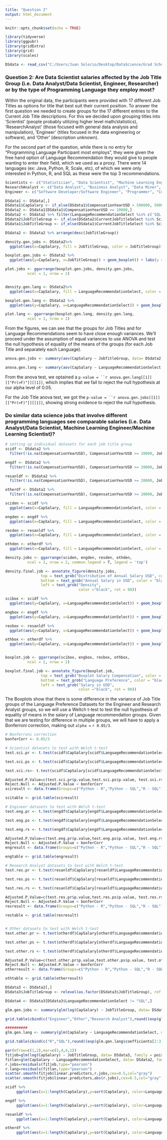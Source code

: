 ```yaml
---
title: "Question 2"
output: html_document
---
```


```r
knitr::opts_chunk$set(echo = TRUE)

library(tidyverse)
library(ggpubr)
library(gridExtra)
library(grid)
library(scales)

DSdata <- read_csv("C:/Users/Juan Solorio/Desktop/DataScience/Grad School/Classes/Data 557/557_Final_Project/Data/DataScienceData.csv")
```

### **Question 2: Are Data Scientist salaries affected by the Job Title Group (i.e. Data Analyst/Data Scientist, Engineer, Researcher) or by the type of Programming Language they employ most?**

Within the original data, the participants were provided with 17 different Job Titles as options for title that best suit their current position. To answer the first question we needed to create groups for the 17 different entries to the Current Job Title descriptions. For this we decided upon grouping titles into 'Scientist' (people probably utilizing higher level math/statistics), 'ResearchAnalyst' (those focused with general data analysis and manipulation), 'Engineer' (titles focused in the data engineering or software), and 'Other' (description unknown).

For the second part of the question, while there is no entry for "Programming Language Participant most employs", they were given the free hand option of Language Recommendation they would give to people wanting to enter their field, which we used as a proxy. There were 14 languages (ex: Java, Python, R, Scale, etc), of which we were only interested in Python, R, and SQL as these were the top 3 recommendations. 

```r

Scientists <- c("Statistician", "Data Scientist", "Machine Learning Engineer", "Predictive Modeler", "Scientist/Researcher")
ResearchAnalyst <- c("Data Analyst", "Business Analyst", "Data Miner", "Researcher")
Engineer <- c("Software Developer/Software Engineer", "Programmer", "Computer Scientist", "Operations Research Practitioner", "Engineer", "DBA/Database Engineer")

DSdata1 <- DSdata[,] 
DSdata1$CapSalary <- if_else(DSdata1$CompensationYearUSD > 500000, 500000, DSdata1$CompensationYearUSD)
DSdata2 <- DSdata1[DSdata1$CompensationYearUSD >= 20000,]
DSdata2 <- DSdata2 %>% filter(LanguageRecommendationSelect %in% c('SQL', 'Python', 'R'))
DSdata2$JobTitleGroup <- if_else(DSdata2$CurrentJobTitleSelect %in% Scientists, "Scientist", if_else(DSdata2$CurrentJobTitleSelect %in% ResearchAnalyst,'ResearchAnalyst',if_else(DSdata2$CurrentJobTitleSelect %in% Engineer, 'Engineer', 'Other'))) 
DSdata1$JobTitleGroup <- if_else(DSdata1$CurrentJobTitleSelect %in% Scientists, "Scientist", if_else(DSdata1$CurrentJobTitleSelect %in% ResearchAnalyst,'ResearchAnalyst',if_else(DSdata1$CurrentJobTitleSelect %in% Engineer, 'Engineer', 'Other'))) 

DSdata2 <- DSdata2 %>% arrange(desc(JobTitleGroup))
```


```r

density.gen.jobs <- DSdata2%>%
  ggplot(aes(x=CapSalary, fill = JobTitleGroup, color = JobTitleGroup))+ geom_density(alpha = .3)+ labs(x ='Annual Salary in USD') + scale_x_log10(labels = dollar) + theme(axis.title.y = element_blank())

boxplot.gen.jobs <- DSdata2 %>%
  ggplot(aes(y=CapSalary, x=JobTitleGroup)) + geom_boxplot() + labs(y = "Annual Salary in USD") + theme(axis.title.x=element_blank(),axis.title.y = element_text(size=8)) + scale_y_log10(labels = dollar)

plot.jobs <- ggarrange(boxplot.gen.jobs, density.gen.jobs,
          ncol = 1, nrow = 2)


density.gen.lang <- DSdata2%>%
  ggplot(aes(x=CapSalary, fill = LanguageRecommendationSelect, color = LanguageRecommendationSelect))+ geom_density(alpha = .3)+ labs(x ='Annual Salary in USD', color = "Language", fill = "Language") + scale_x_log10(labels=dollar) + theme(axis.title.y = element_blank()) 

boxplot.gen.lang <- DSdata2 %>%
  ggplot(aes(y=CapSalary, x=LanguageRecommendationSelect)) + geom_boxplot() + labs(y = "Annual Salary in USD") + theme(axis.title.x=element_blank(),axis.title.y =  element_text(size=8)) + scale_y_log10(labels = dollar) 

plot.lang <- ggarrange(boxplot.gen.lang, density.gen.lang,
          ncol = 1, nrow = 2)


```

From the figures, we can see that the groups for Job Titles and for Language Recommendations seem to have close enough variances. We'll proceed under the assumption of equal variances to use ANOVA and test the null hypothesis of equality of the means of the groups (for each Job Title and separately each Language).

```r
anova.gen.jobs <- summary(aov(CapSalary ~ JobTitleGroup, data= DSdata2))

anova.gen.lang <- summary(aov(CapSalary ~ LanguageRecommendationSelect, data= DSdata2))
```

From the anova test, we optained a `p-value = ``r anova.gen.lang[[1]][["Pr(>F)"]][[1]]`, which implies that we fail to reject the null hypothesis at our alpha level of 0.05.

For the Job Title anova test, we got the `p-value = ``r anova.gen.jobs[[1]][["Pr(>F)"]][[1]]`, showing strong evidence to reject the null hypothesis.


### **Do similar data science jobs that involve different programming languages see comparable salaries (i.e. Data Analyst/Data Scientist, Machine Learning Engineer/Machine Learning Scientist)?**

```r
# setting up individual datasets for each job title group
scidf <- DSdata2 %>%
  filter(!is.na(CompensationYearUSD), CompensationYearUSD >= 20000, JobTitleGroup == 'Scientist', LanguageRecommendationSelect == c('SQL', 'Python', 'R'))

engdf <- DSdata2 %>%
  filter(!is.na(CompensationYearUSD), CompensationYearUSD >= 20000, JobTitleGroup == 'Engineer', LanguageRecommendationSelect == c('SQL', 'Python', 'R'))

resanldf <- DSdata2 %>%
  filter(!is.na(CompensationYearUSD), CompensationYearUSD >= 20000, JobTitleGroup == 'ResearchAnalyst' , LanguageRecommendationSelect == c('SQL', 'Python', 'R'))

otherdf <- DSdata2 %>%
  filter(!is.na(CompensationYearUSD), CompensationYearUSD >= 20000, JobTitleGroup == 'Other', LanguageRecommendationSelect == c('SQL', 'Python', 'R'))

```


```r

sciden <- scidf %>%
  ggplot(aes(x=CapSalary, fill = LanguageRecommendationSelect, color = LanguageRecommendationSelect))+ geom_density(alpha = .3) + scale_x_log10(labels=dollar) + ggtitle('Scientist Title') + theme(axis.title.x=element_blank(), axis.title.y = element_blank(), legend.position = "none")

engden <- engdf %>%
  ggplot(aes(x=CapSalary, fill = LanguageRecommendationSelect, color = LanguageRecommendationSelect))+ geom_density(alpha = .3) + scale_x_log10(labels=dollar) + ggtitle('Engineer Title') + theme(axis.title.x=element_blank(), axis.title.y = element_blank(), legend.position = "none")

resden <- resanldf %>%
  ggplot(aes(x=CapSalary, fill = LanguageRecommendationSelect, color = LanguageRecommendationSelect))+ geom_density(alpha = .3) + scale_x_log10(labels=dollar) + ggtitle('Research Analyst Title') + theme(axis.title.x=element_blank(), axis.title.y = element_blank(), legend.position = "none")

othden <- otherdf %>%
  ggplot(aes(x=CapSalary, fill = LanguageRecommendationSelect, color = LanguageRecommendationSelect))+ geom_density(alpha = .3) + scale_x_log10(labels=dollar) + ggtitle('Other Title') + theme(axis.title.x=element_blank(), axis.title.y = element_blank(), legend.position = "none")

density.jobs <- ggarrange(sciden, engden, resden, othden,
          ncol = 2, nrow = 2, common.legend = T, legend = 'top') 

density.final.job <- annotate_figure(density.jobs, 
                top = text_grob("Distribution of Annual Salary USD", color = "black", face = "bold", size = 14),
                bottom = text_grob("Annual Salary in USD", color = "black"),
                left = text_grob("Density", 
                                 color ="black", rot = 90))

```


```r

scibox <- scidf %>%
  ggplot(aes(y=CapSalary, x=LanguageRecommendationSelect)) + geom_boxplot()+ theme(axis.title.x=element_blank(), axis.title.y = element_blank()) + scale_y_log10(labels=dollar) + ggtitle('Scientist')

engbox <- engdf %>%
  ggplot(aes(y=CapSalary, x=LanguageRecommendationSelect)) + geom_boxplot()+ theme(axis.title.x=element_blank(), axis.title.y = element_blank()) + scale_y_log10(labels=dollar) + ggtitle('Engineer')

resbox <- resanldf %>%
  ggplot(aes(y=CapSalary, x=LanguageRecommendationSelect)) + geom_boxplot()+ theme(axis.title.x=element_blank(), axis.title.y = element_blank()) + scale_y_log10(labels=dollar) + ggtitle('Research Analyst')

othbox <- otherdf %>%
  ggplot(aes(y=CapSalary, x=LanguageRecommendationSelect)) + geom_boxplot()+ theme(axis.title.x=element_blank(), axis.title.y = element_blank()) + scale_y_log10(labels=dollar) + ggtitle('Other')


boxplot.job <- ggarrange(scibox, engbox, resbox, othbox,
          ncol = 2, nrow = 2) 

boxplot.final.job <- annotate_figure(boxplot.job, 
                top = text_grob("Boxplot Salary Compensation", color = "black", face = "bold", size = 14),
                bottom = text_grob("Language Preference", color = "black"),
                left = text_grob("Salary in USD", 
                                 color ="black", rot = 90))

```


The Boxplots show that there is some difference in the variance of Job Title groups of the Language Preference Datasets for the Engineer and Research Analyst groups, so we will use a Weltch t-test to test the null hypothesis of equality of means in the salary of Language recommendation groups. Given that we are testing for difference in multiple groups, we will have to apply a Bonferroni correction, making out `alpha =` `r 0.05/3`.

```r

# Bonferroni correction
bonferCorr <- 0.05/3

# Scientist datasets to test with Welch t-test
test.sci.pr <- t.test(scidf$CapSalary[scidf$LanguageRecommendationSelect=='Python'],scidf$CapSalary[scidf$LanguageRecommendationSelect=='R'],conf.level = 1 - bonferCorr)

test.sci.ps <- t.test(scidf$CapSalary[scidf$LanguageRecommendationSelect=='Python'],scidf$CapSalary[scidf$LanguageRecommendationSelect=='SQL'],conf.level = 1 - bonferCorr)

test.sci.rs<- t.test(scidf$CapSalary[scidf$LanguageRecommendationSelect=='SQL'],scidf$CapSalary[scidf$LanguageRecommendationSelect=='R'],conf.level = 1 - bonferCorr)

Adjusted.P.Value=c(test.sci.pr$p.value,test.sci.ps$p.value, test.sci.rs$p.value)
Reject.Null <- Adjusted.P.Value < bonferCorr
sciresult <- data.frame(Groups=c("Python - R","Python - SQL","R - SQL"),Adjusted.P.Value, Reject.Null)

scitable <- grid.table(sciresult)

# Engineer datasets to test with Welch t-test
test.eng.pr <- t.test(engdf$CapSalary[engdf$LanguageRecommendationSelect=='Python'],engdf$CapSalary[engdf$LanguageRecommendationSelect=='R'],conf.level = 1 - bonferCorr)

test.eng.ps <- t.test(engdf$CapSalary[engdf$LanguageRecommendationSelect=='Python'],engdf$CapSalary[engdf$LanguageRecommendationSelect=='SQL'],conf.level = 1 - bonferCorr)

test.eng.rs <- t.test(engdf$CapSalary[engdf$LanguageRecommendationSelect=='SQL'],engdf$CapSalary[engdf$LanguageRecommendationSelect=='R'],conf.level = 1 - bonferCorr)

Adjusted.P.Value=c(test.eng.pr$p.value,test.eng.ps$p.value, test.eng.rs$p.value)
Reject.Null <- Adjusted.P.Value < bonferCorr
engresult <- data.frame(Groups=c("Python - R","Python - SQL","R - SQL"),Adjusted.P.Value, Reject.Null)

engtable <- grid.table(engresult)

# Research Analyst datasets to test with Welch t-test
test.res.pr <- t.test(resanldf$CapSalary[resanldf$LanguageRecommendationSelect=='Python'],resanldf$CapSalary[resanldf$LanguageRecommendationSelect=='R'],conf.level = 1 - bonferCorr)

test.res.ps <- t.test(resanldf$CapSalary[resanldf$LanguageRecommendationSelect=='Python'],resanldf$CapSalary[resanldf$LanguageRecommendationSelect=='SQL'],conf.level = 1 - bonferCorr)

test.res.rs <- t.test(resanldf$CapSalary[resanldf$LanguageRecommendationSelect=='SQL'],resanldf$CapSalary[resanldf$LanguageRecommendationSelect=='R'],conf.level = 1 - bonferCorr)

Adjusted.P.Value=c(test.res.pr$p.value,test.res.ps$p.value, test.res.rs$p.value)
Reject.Null <- Adjusted.P.Value < bonferCorr
resresult <- data.frame(Groups=c("Python - R","Python - SQL","R - SQL"),Adjusted.P.Value, Reject.Null)

restable <- grid.table(resresult)


# Other datasets to test with Welch t-test
test.other.pr <- t.test(otherdf$CapSalary[otherdf$LanguageRecommendationSelect=='Python'],otherdf$CapSalary[otherdf$LanguageRecommendationSelect=='R'],conf.level = 1 - bonferCorr)

test.other.ps <- t.test(otherdf$CapSalary[otherdf$LanguageRecommendationSelect=='Python'],otherdf$CapSalary[otherdf$LanguageRecommendationSelect=='SQL'],conf.level = 1 - bonferCorr)

test.other.rs <- t.test(otherdf$CapSalary[otherdf$LanguageRecommendationSelect=='SQL'],otherdf$CapSalary[otherdf$LanguageRecommendationSelect=='R'],conf.level = 1 - bonferCorr)

Adjusted.P.Value=c(test.other.pr$p.value,test.other.ps$p.value, test.other.rs$p.value)
Reject.Null <- Adjusted.P.Value < bonferCorr
otherresult <- data.frame(Groups=c("Python - R","Python - SQL","R - SQL"),Adjusted.P.Value, Reject.Null)

othtable <- grid.table(otherresult)

```

```r
DSdata3 <- DSdata2[,]
DSdata3$JobTitleGroup <- relevel(as.factor(DSdata3$JobTitleGroup), ref = 'Scientist')

DSdata4 <- DSdata3[DSdata3$LanguageRecommendationSelect != "SQL",]

glm.gen.jobs <- summary(glm(log(CapSalary) ~ JobTitleGroup, data= DSdata3, family = poisson))

grid.table(cbind(c("Engineer","Other","Research Analyst"),round((exp(glm.gen.jobs$coefficients[2:4,1])-1)*100,digits = 1)))

##########
glm.gen.lang <- summary(glm(CapSalary ~ LanguageRecommendationSelect, data= DSdata2, family = poisson))

grid.table(cbind(c("R","SQL"),round((exp(glm.gen.lang$coefficients[2:3,1])-1)*100,digits = 1)))
```

```r

par(mfrow=c(1,2),mar=c(5,4,4,1))
fitjob=glm(log(CapSalary) ~ JobTitleGroup, data= DSdata3, family = poisson)
fitlan=glm(CapSalary ~ LanguageRecommendationSelect, data= DSdata2, family = poisson)
r.jobs=residuals(fitjob,type="pearson")
r.lang=residuals(fitlan,type="pearson")
scatter.smooth(fitjob$linear.predictors,r.jobs,cex=0.5,col="gray")
scatter.smooth(fitjob$linear.predictors,abs(r.jobs),cex=0.5,col="gray")

```


```r

scidf %>%
     ggplot(aes(x=1:length(CapSalary),y=sort(CapSalary), color=LanguageRecommendationSelect)) + geom_point(position=position_jitter(h=0.1, w=0.1),alpha = 0.5)

engdf %>%
     ggplot(aes(x=1:length(CapSalary),y=sort(CapSalary), color=LanguageRecommendationSelect)) + geom_point(position=position_jitter(h=0.1, w=0.1),alpha = 0.5)

resanldf %>%
     ggplot(aes(x=1:length(CapSalary),y=sort(CapSalary), color=LanguageRecommendationSelect)) + geom_point(position=position_jitter(h=0.1, w=0.1),alpha = 0.5)

otherdf %>%
     ggplot(aes(x=1:length(CapSalary),y=sort(CapSalary), color=LanguageRecommendationSelect)) + geom_point(position=position_jitter(h=0.1, w=0.1),alpha = 0.5)
```


